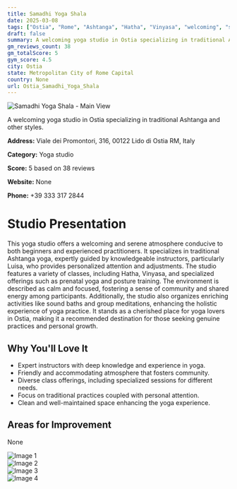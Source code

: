 ```yaml
---
title: Samadhi Yoga Shala
date: 2025-03-08
tags: ["Ostia", "Rome", "Ashtanga", "Hatha", "Vinyasa", "welcoming", "serene", "Ostia"]  
draft: false
summary: A welcoming yoga studio in Ostia specializing in traditional Ashtanga and other styles.
gm_reviews_count: 38
gm_totalScore: 5
gym_score: 4.5
city: Ostia
state: Metropolitan City of Rome Capital
country: None
url: Ostia_Samadhi_Yoga_Shala
---
```


<div className="aspect-[16/9] relative my-8">
  <img 
    src="https://lh5.googleusercontent.com/p/AF1QipPbdeM6F1d0bkgqJQtTJ9p9aJRF_G2iSl7v320i=w1920-h1080-k-no"
    alt="Samadhi Yoga Shala - Main View"
    className="object-cover absolute inset-0 w-full h-full rounded-lg"
  />
</div>

A welcoming yoga studio in Ostia specializing in traditional Ashtanga and other styles.

**Address:** Viale dei Promontori, 316, 00122 Lido di Ostia RM, Italy

**Category:** Yoga studio

**Score:** 5 based on 38 reviews

**Website:** None

**Phone:** +39 333 317 2844

# Studio Presentation

This yoga studio offers a welcoming and serene atmosphere conducive to both beginners and experienced practitioners. It specializes in traditional Ashtanga yoga, expertly guided by knowledgeable instructors, particularly Luisa, who provides personalized attention and adjustments. The studio features a variety of classes, including Hatha, Vinyasa, and specialized offerings such as prenatal yoga and posture training. The environment is described as calm and focused, fostering a sense of community and shared energy among participants. Additionally, the studio also organizes enriching activities like sound baths and group meditations, enhancing the holistic experience of yoga practice. It stands as a cherished place for yoga lovers in Ostia, making it a recommended destination for those seeking genuine practices and personal growth.

## Why You'll Love It

- Expert instructors with deep knowledge and experience in yoga.
- Friendly and accommodating atmosphere that fosters community.
- Diverse class offerings, including specialized sessions for different needs.
- Focus on traditional practices coupled with personal attention.
- Clean and well-maintained space enhancing the yoga experience.

## Areas for Improvement

None

<div className="grid grid-cols-1 xl:grid-cols-2 gap-4 my-8">
<div className="aspect-[4/3] relative"><img src="https://lh5.googleusercontent.com/p/AF1QipPFgirR9HVDRbV5TFJP8tRqedP3KuLITfVDALFa=w1920-h1080-k-no" alt="Image 1" className="object-cover absolute inset-0 w-full h-full rounded-lg" /></div>
<div className="aspect-[4/3] relative"><img src="https://lh3.googleusercontent.com/gps-cs-s/AB5caB8WshP9z0h3QG60e3f_nBtf-eUYLa4kZWF3bbH2UGk06qSgSYceuHxZ5cnGj58IGUn6-YNSRybTboS-76IgQOXJWLGhWqlviAWQ-frolxWndDC2hxTsjfIG5bOScX5xvRjY3ZqC=w1920-h1080-k-no" alt="Image 2" className="object-cover absolute inset-0 w-full h-full rounded-lg" /></div>
<div className="aspect-[4/3] relative"><img src="https://lh5.googleusercontent.com/p/AF1QipOmWHnRT8H-Y_iTwuQ4GYLjgZAtl8LIhslbOqJy=w1920-h1080-k-no" alt="Image 3" className="object-cover absolute inset-0 w-full h-full rounded-lg" /></div>
<div className="aspect-[4/3] relative"><img src="https://lh5.googleusercontent.com/p/AF1QipO4bERVBUrp_rQJ_QZj2wHKNTBzUH0jtz0acpAu=w1920-h1080-k-no" alt="Image 4" className="object-cover absolute inset-0 w-full h-full rounded-lg" /></div>
</div>